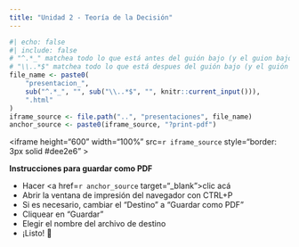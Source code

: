 ```yaml
---
title: "Unidad 2 - Teoría de la Decisión"
---
```


```r
#| echo: false
#| include: false
# "^.*_" matchea todo lo que está antes del guión bajo (y el guion bajo)
# "\\..*$" matchea todo lo que está despues del guión bajo (y el guión bajo)
file_name <- paste0(
    "presentacion_", 
    sub("^.*_", "", sub("\\..*$", "", knitr::current_input())), 
    ".html"
)
iframe_source <- file.path("..", "presentaciones", file_name)
anchor_source <- paste0(iframe_source, "?print-pdf")
```

<iframe 
    height="600" 
    width="100%" 
    src=`r iframe_source`
    style="border: 3px solid #dee2e6"
    >
</iframe>

**Instrucciones para guardar como PDF**

* Hacer <a href=`r anchor_source` target="_blank">clic acá</a>
* Abrir la ventana de impresión del navegador con CTRL+P
* Si es necesario, cambiar el "Destino" a "Guardar como PDF"
* Cliquear en "Guardar"
* Elegir el nombre del archivo de destino
* ¡Listo! 🎉